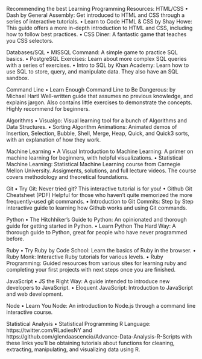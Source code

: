 Recommending the best Learning Programming Resources: 
HTML/CSS
•	Dash by General Assembly: Get introduced to HTML and CSS through a series of interactive tutorials.
•	Learn to Code HTML & CSS by Shay Howe: This guide offers a more in-depth introduction to HTML and CSS, including how to follow best practices.
•	CSS Diner: A fantastic game that teaches you CSS selectors.

Databases/SQL
•	MISSQL Command: A simple game to practice SQL basics.
•	PostgreSQL Exercises: Learn about more complex SQL queries with a series of exercises.
•	Intro to SQL by Khan Academy: Learn how to use SQL to store, query, and manipulate data. They also have an SQL sandbox.

Command Line
•	Learn Enough Command Line to Be Dangerous: by Michael Hartl
Well-written guide that assumes no previous knowledge, and explains jargon. Also contains little exercises to demonstrate the concepts. Highly recommend for beginners.

Algorithms
•	Visualgo: Visual learning tool for a bunch of Algorithms and Data Structures.
•	Sorting Algorithm Animations: Animated demos of Insertion, Selection, Bubble, Shell, Merge, Heap, Quick, and Quick3 sorts, with an explanation of how they work.

Machine Learning
•	A Visual Introduction to Machine Learning: A primer on machine learning for beginners, with helpful visualizations.
•	Statistical Machine Learning: Statistical Machine Learning course from Carnegie Mellon University. Assigments, solutions, and full lecture videos. The course covers methodology and theoretical foundations.

Git
•	Try Git: Never tried git? This interactive tutorial is for you!
•	Github Git Cheatsheet
(PDF) Helpful for those who haven't quite memorized the more frequently-used git commands.
•	Introduction to Git Commits: Step by Step interactive guide to learning how Github works and using Git commands.

Python
•	The Hitchhiker's Guide to Python: An opinionated and thorough guide for getting started in Python.
•	Learn Python The Hard Way: A thorough guide to Python, great for people who have never programmed before.

Ruby
•	Try Ruby by Code School: Learn the basics of Ruby in the browser.
•	Ruby Monk: Interactive Ruby tutorials for various levels.
•	Ruby Programming: Guided resources from various sites for learning ruby and completing your first projects with next steps once you are finished.

JavaScript
•	JS the Right Way: A guide intended to introduce new developers to JavaScript.
•	Eloquent JavaScript: Introduction to JavaScript and web development.

Node
•	Learn You Node:  An introduction to Node.js through a command line interactive course.

Statistical Analysis
•	Statistical Programming R Language: https://twitter.com/RLadiesNY and https://github.com/glendaascencio/Advance-Data-Analysis-R-Scripts with these links you'll be obtaining tutorials about functions for cleaning, extracting, manipulating, and visualizing data using R. 

